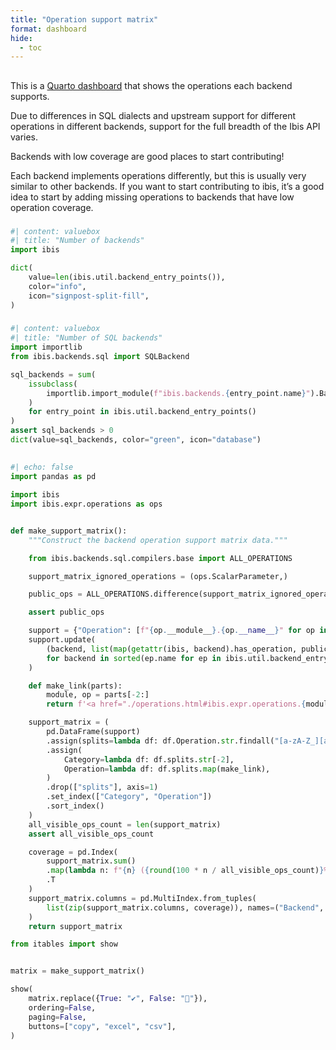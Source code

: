```yaml
---
title: "Operation support matrix"
format: dashboard
hide:
  - toc
---
```


## {height=25%}

::: {.card title="Welcome to the operation support matrix!"}

This is a [Quarto dashboard](https://quarto.org/docs/dashboards/) that shows
the operations each backend supports.

Due to differences in SQL dialects and upstream support for different
operations in different backends, support for the full breadth of the Ibis API
varies.

::: {.callout-tip}
Backends with low coverage are good places to start contributing!

Each backend implements operations differently, but this is usually very
similar to other backends. If you want to start contributing to ibis, it's
a good idea to start by adding missing operations to backends that have low
operation coverage.
:::

:::

### {width=25%}

```python
#| content: valuebox
#| title: "Number of backends"
import ibis

dict(
    value=len(ibis.util.backend_entry_points()),
    color="info",
    icon="signpost-split-fill",
)
```

### {width=25%}

```python
#| content: valuebox
#| title: "Number of SQL backends"
import importlib
from ibis.backends.sql import SQLBackend

sql_backends = sum(
    issubclass(
        importlib.import_module(f"ibis.backends.{entry_point.name}").Backend, SQLBackend
    )
    for entry_point in ibis.util.backend_entry_points()
)
assert sql_backends > 0
dict(value=sql_backends, color="green", icon="database")
```

## {height=70%}

```python
#| echo: false
import pandas as pd

import ibis
import ibis.expr.operations as ops


def make_support_matrix():
    """Construct the backend operation support matrix data."""

    from ibis.backends.sql.compilers.base import ALL_OPERATIONS

    support_matrix_ignored_operations = (ops.ScalarParameter,)

    public_ops = ALL_OPERATIONS.difference(support_matrix_ignored_operations)

    assert public_ops

    support = {"Operation": [f"{op.__module__}.{op.__name__}" for op in public_ops]}
    support.update(
        (backend, list(map(getattr(ibis, backend).has_operation, public_ops)))
        for backend in sorted(ep.name for ep in ibis.util.backend_entry_points())
    )

    def make_link(parts):
        module, op = parts[-2:]
        return f'<a href="./operations.html#ibis.expr.operations.{module}.{op}">{op}</a>'

    support_matrix = (
        pd.DataFrame(support)
        .assign(splits=lambda df: df.Operation.str.findall("[a-zA-Z_][a-zA-Z_0-9]*"))
        .assign(
            Category=lambda df: df.splits.str[-2],
            Operation=lambda df: df.splits.map(make_link),
        )
        .drop(["splits"], axis=1)
        .set_index(["Category", "Operation"])
        .sort_index()
    )
    all_visible_ops_count = len(support_matrix)
    assert all_visible_ops_count

    coverage = pd.Index(
        support_matrix.sum()
        .map(lambda n: f"{n} ({round(100 * n / all_visible_ops_count)}%)")
        .T
    )
    support_matrix.columns = pd.MultiIndex.from_tuples(
        list(zip(support_matrix.columns, coverage)), names=("Backend", "API coverage")
    )
    return support_matrix
```

```python
from itables import show


matrix = make_support_matrix()

show(
    matrix.replace({True: "✔", False: "🚫"}),
    ordering=False,
    paging=False,
    buttons=["copy", "excel", "csv"],
)
```
